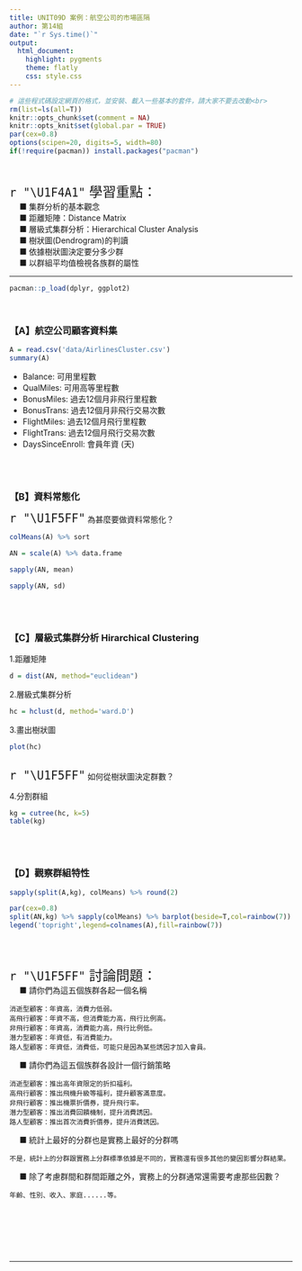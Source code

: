 ```yaml
---
title: UNIT09D 案例：航空公司的市場區隔
author: 第14組
date: "`r Sys.time()`"
output: 
  html_document:
    highlight: pygments
    theme: flatly
    css: style.css
---
```


```r
# 這些程式碼設定網頁的格式，並安裝、載入一些基本的套件，請大家不要去改動<br>
rm(list=ls(all=T))
knitr::opts_chunk$set(comment = NA)
knitr::opts_knit$set(global.par = TRUE)
par(cex=0.8)
options(scipen=20, digits=5, width=80)
if(!require(pacman)) install.packages("pacman")
```
<br>

<p class="wwl">
<span style="font-size:24px">`r "\U1F4A1"` 學習重點：</span><br>
&emsp; ■ 集群分析的基本觀念<br>
&emsp; ■ 距離矩陣：Distance Matrix<br>
&emsp; ■ 層級式集群分析：Hierarchical Cluster Analysis<br>
&emsp; ■ 樹狀圖(Dendrogram)的判讀<br>
&emsp; ■ 依據樹狀圖決定要分多少群<br>
&emsp; ■ 以群組平均值檢視各族群的屬性<br>
</p class="wwl">

<hr>

```r
pacman::p_load(dplyr, ggplot2)
```
<br>

### 【A】航空公司顧客資料集

```r
A = read.csv('data/AirlinesCluster.csv')
summary(A)
```

+ Balance: 可用里程數
+ QualMiles: 可用高等里程數
+ BonusMiles: 過去12個月非飛行里程數
+ BonusTrans: 過去12個月非飛行交易次數
+ FlightMiles: 過去12個月飛行里程數
+ FlightTrans: 過去12個月飛行交易次數
+ DaysSinceEnroll: 會員年資 (天)


<br><br>

### 【B】資料常態化

<span style="font-size:24px">`r "\U1F5FF"`</span>
為甚麼要做資料常態化？<br>
```r
colMeans(A) %>% sort
```

```r
AN = scale(A) %>% data.frame
```

```r
sapply(AN, mean)
```

```r
sapply(AN, sd)
```

<br><br>

### 【C】層級式集群分析 Hirarchical Clustering  

1.距離矩陣
```r
d = dist(AN, method="euclidean")
```

2.層級式集群分析
```r
hc = hclust(d, method='ward.D')
```

3.畫出樹狀圖
```r
plot(hc)
```
<br>
<span style="font-size:24px">`r "\U1F5FF"`</span>
如何從樹狀圖決定群數？<br>

4.分割群組 
```r
kg = cutree(hc, k=5)
table(kg)
```

<br><br>

### 【D】觀察群組特性

```r
sapply(split(A,kg), colMeans) %>% round(2) 
```

```r
par(cex=0.8)
split(AN,kg) %>% sapply(colMeans) %>% barplot(beside=T,col=rainbow(7))
legend('topright',legend=colnames(A),fill=rainbow(7))
```

<br><br>

<p class="qiz">
<span style="font-size:24px">`r "\U1F5FF"` 討論問題：</span><br>
&emsp; ■ 請你們為這五個族群各起一個名稱<br>
```
消逝型顧客：年資高，消費力低弱。
高飛行顧客：年資不高，但消費能力高，飛行比例高。
非飛行顧客：年資高，消費能力高，飛行比例低。
潛力型顧客：年資低，有消費能力。
路人型顧客：年資低，消費低，可能只是因為某些誘因才加入會員。
```

&emsp; ■ 請你們為這五個族群各設計一個行銷策略<br>
```
消逝型顧客：推出高年資限定的折扣福利。
高飛行顧客：推出飛機升級等福利，提升顧客滿意度。
非飛行顧客：推出機票折價券，提升飛行率。
潛力型顧客：推出消費回饋機制，提升消費誘因。
路人型顧客：推出首次消費折價券，提升消費誘因。
```
&emsp; ■ 統計上最好的分群也是實務上最好的分群嗎<br>
```
不是，統計上的分群跟實務上分群標準依據是不同的，實務還有很多其他的變因影響分群結果。

```
&emsp; ■ 除了考慮群間和群間距離之外，實務上的分群通常還需要考慮那些因數？
```
年齡、性別、收入、家庭......等。
```


<br>
</p class="qiz">

<br><br><br><hr>



